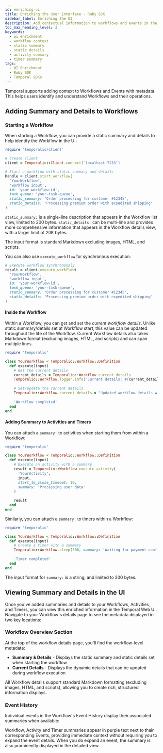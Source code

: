 ```yaml
---
id: enriching-ui
title: Enriching the User Interface - Ruby SDK
sidebar_label: Enriching the UI
description: Add contextual information to workflows and events in the Temporal UI using the Ruby SDK.
toc_max_heading_level: 3
keywords:
  - ui enrichment
  - workflow context
  - static summary
  - static details
  - activity summary
  - timer summary
tags:
  - UI Enrichment
  - Ruby SDK
  - Temporal SDKs
---
```


Temporal supports adding context to Workflows and Events with metadata. 
This helps users identify and understand Workflows and their operations.

## Adding Summary and Details to Workflows

### Starting a Workflow

When starting a Workflow, you can provide a static summary and details to help identify the Workflow in the UI:

```ruby
require 'temporalio/client'

# Create client
client = Temporalio::Client.connect('localhost:7233')

# Start a workflow with static summary and details
handle = client.start_workflow(
  'YourWorkflow',
  'workflow input',
  id: 'your-workflow-id',
  task_queue: 'your-task-queue',
  static_summary: 'Order processing for customer #12345',
  static_details: 'Processing premium order with expedited shipping'
)
```

`static_summary:` is a single-line description that appears in the Workflow list view, limited to 200 bytes.
`static_details:` can be multi-line and provides more comprehensive information that appears in the Workflow details view, with a larger limit of 20K bytes.

The input format is standard Markdown excluding images, HTML, and scripts.

You can also use `execute_workflow` for synchronous execution:

```ruby
# Execute workflow synchronously
result = client.execute_workflow(
  'YourWorkflow',
  'workflow input',
  id: 'your-workflow-id',
  task_queue: 'your-task-queue',
  static_summary: 'Order processing for customer #12345',
  static_details: 'Processing premium order with expedited shipping'
)
```

#### Inside the Workflow

Within a Workflow, you can get and set the _current workflow details_. 
Unlike static summary/details set at Workflow start, this value can be updated throughout the life of the Workflow. 
Current Workflow details also takes Markdown format (excluding images, HTML, and scripts) and can span multiple lines.

```ruby
require 'temporalio'

class YourWorkflow < Temporalio::Workflow::Definition
  def execute(input)
    # Get the current details
    current_details = Temporalio::Workflow.current_details
    Temporalio::Workflow.logger.info("Current details: #{current_details}")
    
    # Set/update the current details
    Temporalio::Workflow.current_details = 'Updated workflow details with new status'
    
    'Workflow completed'
  end
end
```

#### Adding Summary to Activities and Timers

You can attach a `summary:` to activities when starting them from within a Workflow:

```ruby
require 'temporalio'

class YourWorkflow < Temporalio::Workflow::Definition
  def execute(input)
    # Execute an activity with a summary
    result = Temporalio::Workflow.execute_activity(
      'YourActivity',
      input,
      start_to_close_timeout: 10,
      summary: 'Processing user data'
    )
    
    result
  end
end
```

Similarly, you can attach a `summary:` to timers within a Workflow:

```ruby
require 'temporalio'

class YourWorkflow < Temporalio::Workflow::Definition
  def execute(input)
    # Create a timer with a summary
    Temporalio::Workflow.sleep(300, summary: 'Waiting for payment confirmation')
    
    'Timer completed'
  end
end
```

The input format for `summary:` is a string, and limited to 200 bytes.

## Viewing Summary and Details in the UI

Once you've added summaries and details to your Workflows, Activities, and Timers, you can view this enriched information in the Temporal Web UI. 
Navigate to your Workflow's details page to see the metadata displayed in two key locations:

### Workflow Overview Section

At the top of the workflow details page, you'll find the workflow-level metadata:

- **Summary & Details** - Displays the static summary and static details set when starting the workflow
- **Current Details** - Displays the dynamic details that can be updated during workflow execution

All Workflow details support standard Markdown formatting (excluding images, HTML, and scripts), allowing you to create rich, structured information displays.

### Event History

Individual events in the Workflow's Event History display their associated summaries when available:

Workflow, Activity and Timer summaries appear in purple text next to their corresponding Events, providing immediate context without requiring you to expand the event details. When you do expand an event, the summary is also prominently displayed in the detailed view.